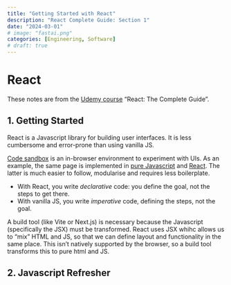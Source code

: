 ```yaml
---
title: "Getting Started with React"
description: "React Complete Guide: Section 1"
date: "2024-03-01"
# image: "fastai.png"
categories: [Engineering, Software]
# draft: true
---
```


# React

These notes are from the [Udemy course](https://www.udemy.com/share/101Wby3@bwKzzF5Lsdyap2056rQpfSQPMwoPeWakiLbWURQe1VXLfFumI76lGqitdKHEWO3C/) "React: The Complete Guide".

## 1. Getting Started
React is a Javascript library for building user interfaces. It is less cumbersome and error-prone than using vanilla JS.

[Code sandbox](https://codesandbox.io/) is an in-browser environment to experiment with UIs.
As an example, the same page is implemented in [pure Javascript](https://codesandbox.io/p/sandbox/vanilla-js-demo-6049kj) and [React](https://codesandbox.io/p/sandbox/react-vs-vanilla-demo-uc08fv). 
The latter is much easier to follow, modularise and requires less boilerplate.

- With React, you write *declarative* code: you define the goal, not the steps to get there.
- With vanilla JS, you write *imperative* code, defining the steps, not the goal.


A build tool (like Vite or Next.js) is necessary because the Javascript (specifically the JSX) must be transformed. React uses JSX whihc allows us to "mix" HTML and JS, so that we can define layout and functionality in the same place. This isn't natively supported by the browser, so a build tool transforms this to pure html and JS.


## 2. Javascript Refresher
